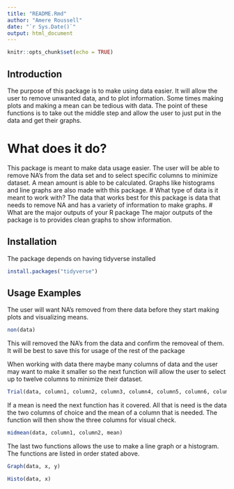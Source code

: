 ```yaml
---
title: "README.Rmd"
author: "Amere Roussell"
date: "`r Sys.Date()`"
output: html_document
---
```


```r
knitr::opts_chunk$set(echo = TRUE)
```
## Introduction
The purpose of this package is to make using data easier. It will allow the user to remove unwanted data, and to plot information. Some times making plots and making a mean can be tedious with data. The point of these functions is to take out the middle step and allow the user to just put in the data and get their graphs.

# What does it do?
This package is meant to make data usage easier. The user will be able to remove NA's from the data set and to select specific columns to minimize dataset. A mean amount is able to be calculated. Graphs like histograms and line graphs are also made with this package.
# What type of data is it meant to work with?
The data that works best for this package is data that needs to remove NA and has a variety of information to make graphs.
# What are the major outputs of your R package
The major outputs of the package is to provides clean graphs to show information.

## Installation

The package depends on having tidyverse installed

```r
install.packages("tidyverse")
```

## Usage Examples

The user will want NA's removed from there data before they start making plots and visualizing means.

```r
non(data)
```

This will removed the NA's from the data and confirm the removeal of them. It will be best to save this for usage of the rest of the package

When working with data there maybe many columns of data and the user may want to make it smaller so the next function will allow the user to select up to twelve columns to minimize their dataset.
```r
Trial(data, column1, column2, column3, column4, column5, column6, column7, column8, column9, column10, column11, column12)
```

If a mean is need the next function has it covered. All that is need is the data the two columns of choice and the mean of a column that is needed. The function will then show the three columns for visual check.

```r
midmean(data, column1, column2, mean)
```

The last two functions allows the use to make a line graph or a histogram. The functions are listed in order stated above.

```r
Graph(data, x, y)
```

```r
Histo(data, x)
```
